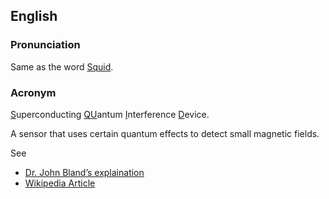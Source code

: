 ==English==

===Pronunciation===
Same as the word [[Squid]].

===Acronym===
<u>S</u>uperconducting <u>QU</u>antum <u>I</U>nterference <U>D</U>evice. 

A sensor that uses certain quantum effects to detect small magnetic fields.

See 
* [http://www.cmp.liv.ac.uk/frink/thesis/thesis/node47.html Dr. John Bland&rsquo;s explaination]
* [[w:SQUID|Wikipedia Article]]